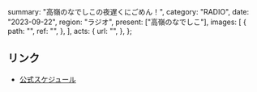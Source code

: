  summary: "高嶺のなでしこの夜遅くにごめん！",
  category: "RADIO",
  date: "2023-09-22",
  region: "ラジオ",
  present: ["高嶺のなでしこ"],
  images: [
    {
      path: "",
      ref: "",
    },
  ],
  acts: {
    url: "",
  },
};

## リンク

- [公式スケジュール](https://takanenonadeshiko.jp/?p=1009)
